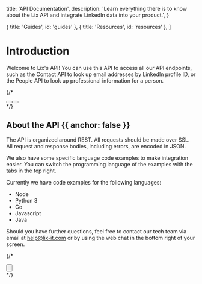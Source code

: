 
  title: 'API Documentation',
  description:
    'Learn everything there is to know about the Lix API and integrate LinkedIn data into your product.',
}

  { title: 'Guides', id: 'guides' },
  { title: 'Resources', id: 'resources' },
]


<HeroPattern />

# Introduction

Welcome to Lix's API! You can use this API to access all our API endpoints, such as the Contact API to look up email addresses by LinkedIn profile ID, or the People API to look up professional information for a person.

{/*
<div className="not-prose mb-16 mt-6 flex gap-3">
  <Button href="/quickstart" arrow="right" children="Quickstart" />
  <Button href="/sdks" variant="outline" children="Explore SDKs" />
</div> */}

## About the API {{ anchor: false }}

The API is organized around REST. All requests should be made over SSL. All request and response bodies, including errors, are encoded in JSON.

We also have some specific language code examples to make integration easier. You can switch the programming language of the examples with the tabs in the top right.

Currently we have code examples for the following languages:

- Node
- Python 3
- Go
- Javascript
- Java

Should you have further questions, feel free to contact our tech team via email at help@lix-it.com or by using the web chat in the bottom right of your screen.

{/* <div className="not-prose">
  <Button
    href="/sdks"
    variant="text"
    arrow="right"
    children="Get your API key"
  />
</div> */}

<Guides />

<Resources />

